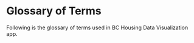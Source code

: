 # Glossary of Terms

Following is the glossary of terms used in BC Housing Data Visualization app.

